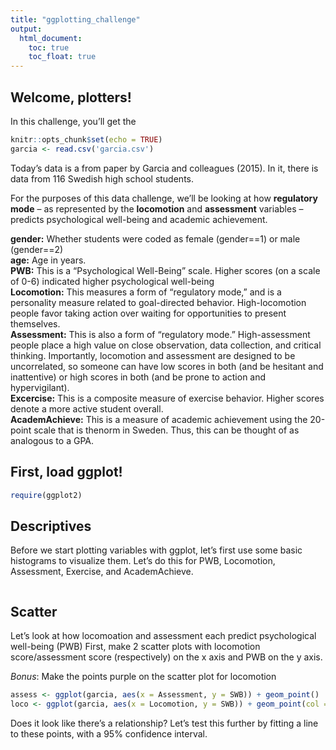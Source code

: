 ```yaml
---
title: "ggplotting_challenge"
output:
  html_document:
    toc: true
    toc_float: true
---
```


## Welcome, plotters!

In this challenge, you'll get the 

```r
knitr::opts_chunk$set(echo = TRUE)
garcia <- read.csv('garcia.csv')
```
Today's data is a from paper by Garcia and colleagues (2015). In it, there is data from 116 Swedish high school students.

For the purposes of this data challenge, we'll be looking at how **regulatory mode** -- as represented by the **locomotion** and **assessment** variables -- predicts psychological well-being and academic achievement. 

**gender:** Whether students were coded as female (gender==1) or male (gender==2)  
**age:** Age in years.  
**PWB:** This is a "Psychological Well-Being" scale. Higher scores (on a scale of 0-6) indicated higher psychological well-being  
**Locomotion:**   This measures a form of "regulatory mode," and is a personality measure related to goal-directed behavior. High-locomotion people favor taking action over waiting for opportunities to present themselves.  
**Assessment:** This is also a form of "regulatory mode." High-assessment people place a high value on close observation, data collection, and critical thinking. Importantly, locomotion and assessment are designed to be uncorrelated, so someone can have low scores in both (and be hesitant and inattentive) or high scores in both (and be prone to action and hypervigilant).  
**Excercise:**    This is a composite measure of exercise behavior. Higher scores denote a more active student overall.  
**AcademAchieve:** This is a measure of academic achievement using the 20-point scale that is thenorm in Sweden. Thus, this can be thought of as analogous to a GPA.




    


## First, load ggplot!
```r
require(ggplot2)
```

## Descriptives

Before we start plotting variables with ggplot, let's first use some basic histograms to visualize them. Let's do this for PWB, Locomotion, Assessment, Exercise, and AcademAchieve.
```r

```



## Scatter

Let's look at how locomoation and assessment each predict psychological well-being (PWB)
First, make 2 scatter plots with locomotion score/assessment score (respectively) on the x axis and PWB on the y axis. 


*Bonus*: Make the points purple on the scatter plot for locomotion
```r
assess <- ggplot(garcia, aes(x = Assessment, y = SWB)) + geom_point() 
loco <- ggplot(garcia, aes(x = Locomotion, y = SWB)) + geom_point(col = 'purple') 

```

Does it look like there's a relationship? Let's test this further by fitting a line to these points, with a 95% confidence interval. 
```r

```




